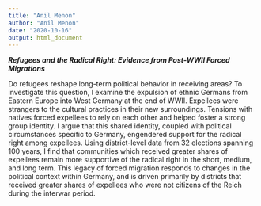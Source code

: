 ```yaml
---
title: "Anil Menon"
author: "Anil Menon"
date: "2020-10-16"
output: html_document
---
```


***Refugees and the Radical Right: Evidence from Post-WWII Forced Migrations***

Do refugees reshape long-term political behavior in receiving areas? To investigate this question, I examine the expulsion of ethnic Germans from Eastern Europe into West Germany at the end of WWII. Expellees were strangers to the cultural practices in their new surroundings. Tensions with natives forced expellees to rely on each other and helped foster a strong group identity. I argue that this shared identity, coupled with political circumstances specific to Germany, engendered support for the radical right among expellees. Using district-level data from 32 elections spanning 100 years, I find that communities which received greater shares of expellees remain more supportive of the radical right in the short, medium, and long term. This legacy of forced migration responds to changes in the political context within Germany, and is driven primarily by districts that received greater shares of expellees who were not citizens of the Reich during the interwar period.